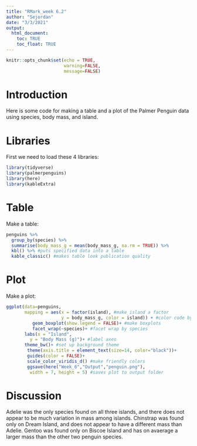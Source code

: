 ```yaml
---
title: "RMark_week 6.2"
author: "Sejordan"
date: "3/3/2021"
output: 
  html_document:
    toc: TRUE
    toc_float: TRUE
---
```


```r
knitr::opts_chunk$set(echo = TRUE, 
                      warning=FALSE, 
                      message=FALSE)
```

# **Introduction**   
Here is some code for making a table and a plot of the Palmer Penguin data using species, body mass, and island.  

# **Libraries**  
First we need to load these 4 libraries:
```r
library(tidyverse)
library(palmerpenguins)
library(here)
library(kableExtra)
```


# **Table**  
Make a table:
```r
penguins %>%
  group_by(species) %>%
  summarise(body_mass_g = mean(body_mass_g, na.rm = TRUE)) %>%
  kbl() %>% #puts specified data into a table
  kable_classic() #makes table look publication quality
```

# **Plot**  
Make a plot:
```r
ggplot(data=penguins,
       mapping = aes(x = factor(island), #make island a factor
                     y = body_mass_g, color = island)) + #color code by island
          geom_boxplot(show.legend = FALSE)+ #make boxplots
          facet_wrap(~species)+ #facet wrap by species
       labs(x = "Island",  
         y = "Body Mass (g)")+ #label axes
       theme_bw()+ #set up background theme
        theme(axis.title = element_text(size=14, color="black"))+ 
        guides(color = FALSE)+
        scale_color_viridis_d() #make friendly colors
        ggsave(here("Week_6","Output","penguin.png"),
         width = 7, height = 5) #saves plot to output folder
```

# **Discussion**  
Adelie was the only species found on all three islands, and there does not appear to be much variation in mass among islands. Chinstrap was found only on Dream Island, and does not appear to have a different mass than Adelie. Gentoo was found only on Biscoe Island and has on avaerage a larger mass than the other two penguin species.